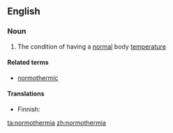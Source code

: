 ==English==

===Noun===
{{en-noun|-}}

#{{medicine}} The condition of having a [[normal]] body [[temperature]]

====Related terms====
* [[normothermic]]

====Translations====
{{trans-top|condition of having normal body temperature}}
* Finnish: {{t|fi|normaalilämpöisyys}}
{{trans-mid}}
{{trans-bottom}}

[[ta:normothermia]]
[[zh:normothermia]]